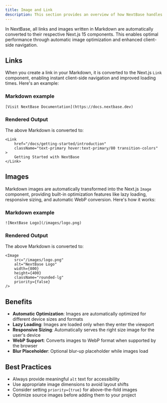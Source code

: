 ```yaml
---
title: Image and Link
description: This section provides an overview of how NextBase handles links and images in Markdown.
---
```


In NextBase, all links and images written in Markdown are automatically converted to their respective Next.js 15 components. This enables optimal performance through automatic image optimization and enhanced client-side navigation.

## Links

When you create a link in your Markdown, it is converted to the Next.js `Link` component, enabling instant client-side navigation and improved loading times. Here's an example:

### Markdown example

```
[Visit NextBase Documentation](https://docs.nextbase.dev)
```

### Rendered Output

The above Markdown is converted to:

```
<Link 
    href="/docs/getting-started/introduction" 
    className="text-primary hover:text-primary/80 transition-colors"
>
    Getting Started with NextBase
</Link>
```

## Images

Markdown images are automatically transformed into the Next.js `Image` component, providing built-in optimization features like lazy loading, responsive sizing, and automatic WebP conversion. Here's how it works:

### Markdown example

```
![NextBase Logo](/images/logo.png)
```

### Rendered Output

The above Markdown is converted to:

```
<Image
    src="/images/logo.png"
    alt="NextBase Logo"
    width={800}
    height={400}
    className="rounded-lg"
    priority={false}
/>
```

## Benefits

- **Automatic Optimization**: Images are automatically optimized for different device sizes and formats
- **Lazy Loading**: Images are loaded only when they enter the viewport
- **Responsive Sizing**: Automatically serves the right size image for the user's device
- **WebP Support**: Converts images to WebP format when supported by the browser
- **Blur Placeholder**: Optional blur-up placeholder while images load

## Best Practices

- Always provide meaningful `alt` text for accessibility
- Use appropriate image dimensions to avoid layout shifts
- Consider setting `priority={true}` for above-the-fold images
- Optimize source images before adding them to your project
